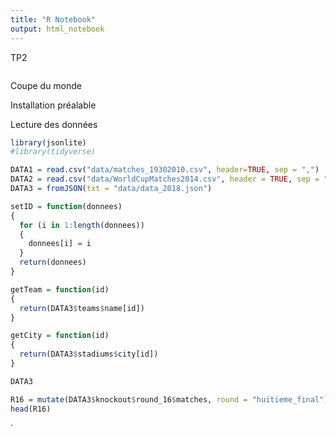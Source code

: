 ```yaml
---
title: "R Notebook"
output: html_notebook
---
```


TP2

```r

```

Coupe du monde

Installation préalable

Lecture des données

```r
library(jsonlite)
#library(tidyverse)

DATA1 = read.csv("data/matches_19302010.csv", header=TRUE, sep = ",")
DATA2 = read.csv("data/WorldCupMatches2014.csv", header = TRUE, sep = ";")
DATA3 = fromJSON(txt = "data/data_2018.json")

```

```r
setID = function(donnees)
{
  for (i in 1:length(donnees))
  {
    donnees[i] = i
  }
  return(donnees)
}
```

```r
getTeam = function(id)
{
  return(DATA3$teams$name[id])
}
```

```r
getCity = function(id)
{
  return(DATA3$stadiums$city[id])
}
```

```r
DATA3
```

```r
R16 = mutate(DATA3$knockout$round_16$matches, round = "huitieme_final")
head(R16)
```









`